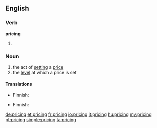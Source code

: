 ==English==

===Verb===
'''pricing'''

# {{present participle of|price}}

===Noun===
{{wikipedia}}
{{en-noun|sg=pricing|-}}

# the act of [[setting]] a [[price]]
# the [[level]] at which a price is set

====Translations====
{{trans-top|act}}
* Finnish: {{t-|fi|hinnoittelu}}
{{trans-mid}}
{{trans-bottom}}

{{trans-top|level}}
* Finnish: {{t-|fi|hinnoittelu}}
{{trans-mid}}
{{trans-bottom}}

[[de:pricing]]
[[et:pricing]]
[[fr:pricing]]
[[io:pricing]]
[[it:pricing]]
[[hu:pricing]]
[[my:pricing]]
[[pt:pricing]]
[[simple:pricing]]
[[ta:pricing]]